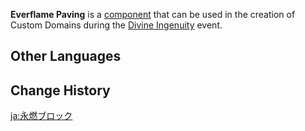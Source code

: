 {{Component Infobox
|id          = 4001
|image       = Item Everflame Paving.png
|load        = 2
|description = Climbable.<br />This surface will periodically release bursts of fire, causing nearby characters to be affected by Pyro.
|placement   = Free
|category    = Traps
|size        = 5 · 5 · 5
}}
'''Everflame Paving''' is a [[component]] that can be used in the creation of Custom Domains during the [[Divine Ingenuity]] event.

==Other Languages==
{{Other Languages
|default_hidden = 1
|en      = Everflame Paving
|zhs     = 永燃地面
|zhs_rm  = Yǒng Rán Dìmiàn
|zht     = 永燃地面
|zht_rm  = Yǒng Rán Dìmiàn
|ja      = 永燃ブロック
|ja_rm   = Einen Burokku{{Assumed}}
|ko      = 영원히 타오르는 지면
|ko_rm   = Yeongwonhi Taoreuneun Jimyeon
|es      = Superficie en llamas
|fr      = Pavage de feu
|ru      = Огненное покрытие
|th      = บล็อกเพลิงนิรันดร์
|th_rm   = 
|vi      = Mặt Đất Rực Lửa
|de      = Pflaster der ewigen Flammer
|id      = Platform Berapi
|pt      = Pavimentação Flamejante
|tr      = Alevli Taş Döşeme
|it      = Pavimentazione del fuoco eterno
}}

==Change History==
{{Change History|2.5}}

[[ja:永燃ブロック]]
